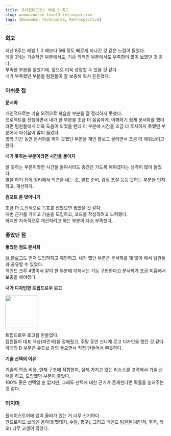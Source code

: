 ```yaml
---
title: 우아한테크코스 레벨 3 회고
slug: woowacourse-level3-retrospective
tags: [Woowahan Techcourse, Retrospective]
---
```



### 회고

지난 8주는 레벨 1, 2 때보다 5배 정도 빠르게 지나간 것 같은 느낌이 들었다.  
레벨 3에는 기술적인 부분에서도, 기술 외적인 부분에서도 부족함이 많이 보였던 것 같다.  
부족한 부분을 알았기에, 앞으로 더욱 성장할 수 있을 것 같다.  
내가 부족했던 부분을 팀원들이 잘 보충해 줘서 든든했다.  

### 아쉬운 점

**문서화**

개인적으로는 기술 외적으로 학습한 부분을 잘 정리하지 못했다.  
프로젝트를 진행하면서 내가 한 부분을 조금 더 꼼꼼하게, 이해하기 쉽게 문서화를 했더라면 팀원들에게 더욱 도움이 되었을 텐데 이 부분에 시간을 조금 더 투자하지 못했던 부분에서 아쉬움이 많이 들었다.  
방학 기간 동안 문서화를 하지 못했던 부분을 개인 블로그 올리면서 조금 더 채워보려고 한다.  

**내가 못하는 부분이라면 시간을 들이자**

잘 못하는 부분이라면 시간을 들여서라도 중간은 가도록 해야겠다는 생각이 많이 들었다.  
말을 하기 전에 정리해서 의견을 내는 것, 발표 준비, 감정 조절 등등
못하는 부분을 인지하고, 개선하자.  

**컴포트 존 벗어나기**

조금 더 도전적으로 목표를 잡았으면 좋았을 것 같다.  
매번 근거를 가지고 기술을 도입하고, 코드를 작성하려고 노력했다.  
하지만 지속적으로 개선하려고 하는 부분이 다소 부족했다.  

### 좋았던 점

**좋았던 점도 문서화**

[팀 블로그](https://tripdraw.blog)도 먼저 도입하자고 제안하고, 내가 했던 부분은 문서화를 꽤 많이 해서 팀원들과 공유할 수 있었다.  
백엔드 크루 4명이서 같이 한 부분에 대해서는 기능 구현한다고 문서화가 조금 미흡해서 보충을 해야겠다.  

**내가 디자인한 트립드로우 로고**

<img src={logo} width="100"/>

트립드로우 로고를 만들었다.  
팀원들이 대표 색상(파란색)을 정해줬고, 주말 동안 신나게 로고 디자인을 했던 것 같다.  
아래의 D 부분은 유튜브 강의 들으면서 직접 만들어서 뿌듯하다.  

**기술 선택의 이유**

기술의 학습 비용, 현재 구조에 적합한지, 실제 가지고 있는 리소스를 고려해서 기술 선택을 하고, 도입했던 부분이 좋았다.  
100% 좋은 선택일 순 없지만, 그래도 선택에 대한 근거가 존재한다면 확률을 높혀주는 것 같다.  

### 마치며

플레이스토어에 앱이 올라가 있는 거 너무 신기하다.  
안드로이드 브레멘 음악대(멧돼지, 수달, 핑구), 그리고 백엔드 팀원들(체인저, 후추, 리오) 너무 고생이 많았다.  
